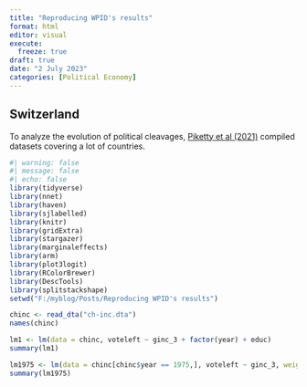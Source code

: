 ```yaml
---
title: "Reproducing WPID's results"
format: html
editor: visual
execute: 
  freeze: true
draft: true
date: "2 July 2023"
categories: [Political Economy]
---
```


## Switzerland

To analyze the evolution of political cleavages, [Piketty et al (2021)](https://wid.world/wp-content/uploads/2021/05/WorldInequalityLab_WP2021_15_PoliticalCleavages_WesternDemocracies.pdf) compiled datasets covering a lot of countries.

```r
#| warning: false
#| message: false
#| echo: false
library(tidyverse)
library(nnet)
library(haven)
library(sjlabelled)
library(knitr)
library(gridExtra)
library(stargazer)
library(marginaleffects)
library(arm)
library(plot3logit)
library(RColorBrewer)
library(DescTools)
library(splitstackshape)
setwd("F:/myblog/Posts/Reproducing WPID's results")
```

```r
chinc <- read_dta("ch-inc.dta")
names(chinc)
```

```r
lm1 <- lm(data = chinc, voteleft ~ ginc_3 + factor(year) + educ)
summary(lm1)
```

```r
lm1975 <- lm(data = chinc[chinc$year == 1975,], voteleft ~ ginc_3, weights = weightorig)
summary(lm1975)
```
